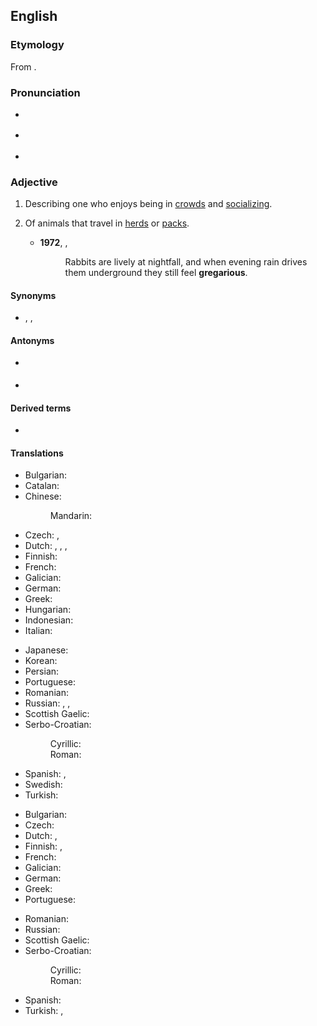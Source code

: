==English==
{{was wotd|2008|October|28}}

===Etymology===
From {{der|en|la|gregārius}}.

===Pronunciation===
* {{a|UK}} {{IPA|/ɡɹɪˈɡɛə.ɹɪ.əs/|lang=en}}
* {{a|US}} {{IPA|/ɡɹɨˈɡɛɹ.i.əs/|lang=en}}
* {{audio|en-us-gregarious.ogg|Audio (US)|lang=en}}

===Adjective===
{{en-adj}}

# {{lb|en|of a person}} Describing one who enjoys being in [[crowd]]s and [[socializing]].
# {{lb|en|zoology}} Of animals that travel in [[herd]]s or [[pack]]s.
#* '''1972''', {{w|Richard Adams}}, ''{{w|Watership Down}}''
#*: Rabbits are lively at nightfall, and when evening rain drives them underground they still feel '''gregarious'''.

====Synonyms====
* {{sense|of a person who enjoys being in crowds}} {{l|en|outgoing}}, {{l|en|sociable}}, {{l|en|social}}

====Antonyms====
* {{sense|of a person}} {{l|en|ungregarious}}
* {{sense|zoology}} {{l|en|nongregarious}}

====Derived terms====
* {{l|en|gregariousness}}

====Translations====
{{trans-top|of a person who enjoys being in crowds}}
* Bulgarian: {{t+|bg|общителен|sc=Cyrl}}
* Catalan: {{t+|ca|gregari}}
* Chinese:
*: Mandarin: {{t+|cmn|社交|tr=shèjiāo de|alt=社交的|sc=Hani}}
* Czech: {{t|cs|družný}}, {{t+|cs|společenský}}
* Dutch: {{t+|nl|gezellig}}, {{t+|nl|sociaal}}, {{t|nl|gregarieus}}, {{t+|nl|uitgaand}}
* Finnish: {{t|fi|seurallinen}}
* French: {{t+|fr|sociable}}
* Galician: {{t|gl|social|m|f}}
* German: {{t+|de|gesellig}}
* Greek: {{t+|el|κοινωνικός}}
* Hungarian: {{t|hu|társaságot kedvelő}}
* Indonesian: {{t|id|[[suka]] [[gaul|bergaul]]}}
* Italian: {{t+|it|socievole}}
{{trans-mid}}
* Japanese: {{t|ja|社交的|tr=しゃこうてきな, shakōteki na|alt=社交的な|sc=Jpan}}
* Korean: {{t+|ko|사교적|tr=sagyojeog-in|alt=사교적인}}
* Persian: {{t+|fa|معاشرتی|tr=mo'âšerati}}
* Portuguese: {{t+|pt|gregário}}
* Romanian: {{t+|ro|sociabil}}
* Russian: {{t+|ru|общи́тельный|m}}, {{t+|ru|коммуника́бельный|m}}, {{t+|ru|конта́ктный|m}}
* Scottish Gaelic: {{t|gd|greigheach}}
* Serbo-Croatian:
*: Cyrillic: {{t|sh|друштвен|sc=Cyrl}}
*: Roman: {{t+|sh|društven|sc=Latn}}
* Spanish: {{t+|es|gregario}}, {{t+|es|sociable}}
* Swedish: {{t+|sv|sällskaplig}}
* Turkish: {{t+|tr|sosyal}}
{{trans-bottom}}

{{trans-top|of animals that travel in herds}}
* Bulgarian: {{t|bg|събиращ се на ята|sc=Cyrl}}
* Czech: {{t|cs|stádní}}
* Dutch: {{t|nl|in kudde levend}},
* Finnish: {{t+|fi|lauma|alt=lauma-}}, {{t|fi|[[lauma]]ssa [[elävä]]}}
* French: {{t+|fr|grégaire|m|f}}
* Galician: {{t+|gl|gregario|m}}
* German: {{t+|de|Herde|alt=Herden-}}
* Greek: {{t+|el|αγελαίος}}
* Portuguese: {{t+|pt|gregário}}
{{trans-mid}}
* Romanian: {{t+|ro|gregar}}
* Russian: {{t+|ru|ста́дный|m}}
* Scottish Gaelic: {{t|gd|greigheach}}
* Serbo-Croatian: {{t|sh|čoporski}}
*: Cyrillic: {{t|sh|друштвен|sc=Cyrl}}
*: Roman: {{t+|sh|društven}}
* Spanish: {{t+|es|gregario|m}}
* Turkish: {{t|tr|sürü hâlinde}}, {{t+|tr|sürücül}}
{{trans-bottom}}